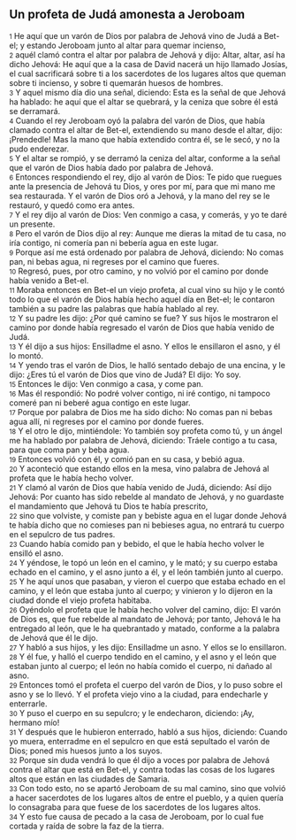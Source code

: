 == Un profeta de Judá amonesta a Jeroboam ==

{{anchor|1}} <small>1</small> He aquí que un varón de Dios por palabra de Jehová vino de Judá a Bet-el; y estando Jeroboam junto al altar para quemar incienso,<br>
{{anchor|2}} <small>2</small> aquél clamó contra el altar por palabra de Jehová y dijo: Altar, altar, así ha dicho Jehová: He aquí que a la casa de David nacerá un hijo llamado Josías, el cual sacrificará sobre ti a los sacerdotes de los lugares altos que queman sobre ti incienso, y sobre ti quemarán huesos de hombres.<br>
{{anchor|3}} <small>3</small> Y aquel mismo día dio una señal, diciendo: Esta es la señal de que Jehová ha hablado: he aquí que el altar se quebrará, y la ceniza que sobre él está se derramará.<br>
{{anchor|4}} <small>4</small> Cuando el rey Jeroboam oyó la palabra del varón de Dios, que había clamado contra el altar de Bet-el, extendiendo su mano desde el altar, dijo: ¡Prendedle! Mas la mano que había extendido contra él, se le secó, y no la pudo enderezar.<br>
{{anchor|5}} <small>5</small> Y el altar se rompió, y se derramó la ceniza del altar, conforme a la señal que el varón de Dios había dado por palabra de Jehová.<br>
{{anchor|6}} <small>6</small> Entonces respondiendo el rey, dijo al varón de Dios: Te pido que ruegues ante la presencia de Jehová tu Dios, y ores por mí, para que mi mano me sea restaurada. Y el varón de Dios oró a Jehová, y la mano del rey se le restauró, y quedó como era antes.<br>
{{anchor|7}} <small>7</small> Y el rey dijo al varón de Dios: Ven conmigo a casa, y comerás, y yo te daré un presente.<br>
{{anchor|8}} <small>8</small> Pero el varón de Dios dijo al rey: Aunque me dieras la mitad de tu casa, no iría contigo, ni comería pan ni bebería agua en este lugar.<br>
{{anchor|9}} <small>9</small> Porque así me está ordenado por palabra de Jehová, diciendo: No comas pan, ni bebas agua, ni regreses por el camino que fueres.<br>
{{anchor|10}} <small>10</small> Regresó, pues, por otro camino, y no volvió por el camino por donde había venido a Bet-el.<br>
{{anchor|11}} <small>11</small> Moraba entonces en Bet-el un viejo profeta, al cual vino su hijo y le contó todo lo que el varón de Dios había hecho aquel día en Bet-el; le contaron también a su padre las palabras que había hablado al rey.<br>
{{anchor|12}} <small>12</small> Y su padre les dijo: ¿Por qué camino se fue? Y sus hijos le mostraron el camino por donde había regresado el varón de Dios que había venido de Judá.<br>
{{anchor|13}} <small>13</small> Y él dijo a sus hijos: Ensilladme el asno. Y ellos le ensillaron el asno, y él lo montó.<br>
{{anchor|14}} <small>14</small> Y yendo tras el varón de Dios, le halló sentado debajo de una encina, y le dijo: ¿Eres tú el varón de Dios que vino de Judá? El dijo: Yo soy.<br>
{{anchor|15}} <small>15</small> Entonces le dijo: Ven conmigo a casa, y come pan.<br>
{{anchor|16}} <small>16</small> Mas él respondió: No podré volver contigo, ni iré contigo, ni tampoco comeré pan ni beberé agua contigo en este lugar.<br>
{{anchor|17}} <small>17</small> Porque por palabra de Dios me ha sido dicho: No comas pan ni bebas agua allí, ni regreses por el camino por donde fueres.<br>
{{anchor|18}} <small>18</small> Y el otro le dijo, mintiéndole: Yo también soy profeta como tú, y un ángel me ha hablado por palabra de Jehová, diciendo: Tráele contigo a tu casa, para que coma pan y beba agua.<br>
{{anchor|19}} <small>19</small> Entonces volvió con él, y comió pan en su casa, y bebió agua.<br>
{{anchor|20}} <small>20</small> Y aconteció que estando ellos en la mesa, vino palabra de Jehová al profeta que le había hecho volver.<br>
{{anchor|21}} <small>21</small> Y clamó al varón de Dios que había venido de Judá, diciendo: Así dijo Jehová: Por cuanto has sido rebelde al mandato de Jehová, y no guardaste el mandamiento que Jehová tu Dios te había prescrito,<br>
{{anchor|22}} <small>22</small> sino que volviste, y comiste pan y bebiste agua en el lugar donde Jehová te había dicho que no comieses pan ni bebieses agua, no entrará tu cuerpo en el sepulcro de tus padres.<br>
{{anchor|23}} <small>23</small> Cuando había comido pan y bebido, el que le había hecho volver le ensilló el asno.<br>
{{anchor|24}} <small>24</small> Y yéndose, le topó un león en el camino, y le mató; y su cuerpo estaba echado en el camino, y el asno junto a él, y el león también junto al cuerpo.<br>
{{anchor|25}} <small>25</small> Y he aquí unos que pasaban, y vieron el cuerpo que estaba echado en el camino, y el león que estaba junto al cuerpo; y vinieron y lo dijeron en la ciudad donde el viejo profeta habitaba.<br>
{{anchor|26}} <small>26</small> Oyéndolo el profeta que le había hecho volver del camino, dijo: El varón de Dios es, que fue rebelde al mandato de Jehová; por tanto, Jehová le ha entregado al león, que le ha quebrantado y matado, conforme a la palabra de Jehová que él le dijo.<br>
{{anchor|27}} <small>27</small> Y habló a sus hijos, y les dijo: Ensilladme un asno. Y ellos se lo ensillaron.<br>
{{anchor|28}} <small>28</small> Y él fue, y halló el cuerpo tendido en el camino, y el asno y el león que estaban junto al cuerpo; el león no había comido el cuerpo, ni dañado al asno.<br>
{{anchor|29}} <small>29</small> Entonces tomó el profeta el cuerpo del varón de Dios, y lo puso sobre el asno y se lo llevó. Y el profeta viejo vino a la ciudad, para endecharle y enterrarle.<br>
{{anchor|30}} <small>30</small> Y puso el cuerpo en su sepulcro; y le endecharon, diciendo: ¡Ay, hermano mío!<br>
{{anchor|31}} <small>31</small> Y después que le hubieron enterrado, habló a sus hijos, diciendo: Cuando yo muera, enterradme en el sepulcro en que está sepultado el varón de Dios; poned mis huesos junto a los suyos.<br>
{{anchor|32}} <small>32</small> Porque sin duda vendrá lo que él dijo a voces por palabra de Jehová contra el altar que está en Bet-el, y contra todas las cosas de los lugares altos que están en las ciudades de Samaria.<br>
{{anchor|33}} <small>33</small> Con todo esto, no se apartó Jeroboam de su mal camino, sino que volvió a hacer sacerdotes de los lugares altos de entre el pueblo, y a quien quería lo consagraba para que fuese de los sacerdotes de los lugares altos.<br>
{{anchor|34}} <small>34</small> Y esto fue causa de pecado a la casa de Jeroboam, por lo cual fue cortada y raída de sobre la faz de la tierra.<br>
